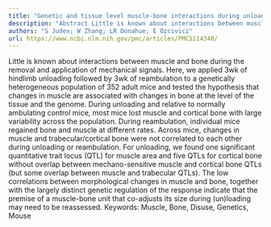 ```yaml
---
title: "Genetic and tissue level muscle-bone interactions during unloading and reambulation"
description: "Abstract Little is known about interactions between muscle and bone during the removal and application of mechanical signals. Here, we applied 3wk of hindlimb unloading followed by 3wk of reambulation..."
authors: "S Judex; W Zhang; LR Donahue; E Ozcivici"
url: https://www.ncbi.nlm.nih.gov/pmc/articles/PMC5114340/
---
```


Little is known about interactions between muscle and bone during the removal and application of mechanical signals. Here, we applied 3wk of hindlimb unloading followed by 3wk of reambulation to a genetically heterogeneous population of 352 adult mice and tested the hypothesis that changes in muscle are associated with changes in bone at the level of the tissue and the genome. During unloading and relative to normally ambulating control mice, most mice lost muscle and cortical bone with large variability across the population. During reambulation, individual mice regained bone and muscle at different rates. Across mice, changes in muscle and trabecular/cortical bone were not correlated to each other during unloading or reambulation. For unloading, we found one significant quantitative trait locus (QTL) for muscle area and five QTLs for cortical bone without overlap between mechano-sensitive muscle and cortical bone QTLs (but some overlap between muscle and trabecular QTLs). The low correlations between morphological changes in muscle and bone, together with the largely distinct genetic regulation of the response indicate that the premise of a muscle-bone unit that co-adjusts its size during (un)loading may need to be reassessed. Keywords: Muscle, Bone, Disuse, Genetics, Mouse

